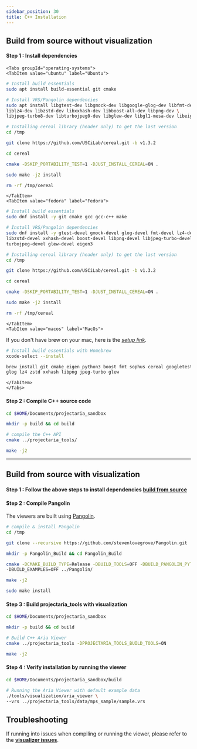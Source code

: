 ```yaml
---
sidebar_position: 30
title: C++ Installation
---
```


## Build from source without visualization

#### Step 1 : Install dependencies

```mdx-code-block
<Tabs groupId="operating-systems">
<TabItem value="ubuntu" label="Ubuntu">
```
```bash
# Install build essentials
sudo apt install build-essential git cmake

# Install VRS/Pangolin dependencies
sudo apt install libgtest-dev libgmock-dev libgoogle-glog-dev libfmt-dev \
liblz4-dev libzstd-dev libxxhash-dev libboost-all-dev libpng-dev \
libjpeg-turbo8-dev libturbojpeg0-dev libglew-dev libgl1-mesa-dev libeigen3-dev

# Installing cereal library (header only) to get the last version
cd /tmp

git clone https://github.com/USCiLab/cereal.git -b v1.3.2

cd cereal

cmake -DSKIP_PORTABILITY_TEST=1 -DJUST_INSTALL_CEREAL=ON .

sudo make -j2 install

rm -rf /tmp/cereal
```
```mdx-code-block
</TabItem>
<TabItem value="fedora" label="Fedora">
```
```bash
# Install build essentials
sudo dnf install -y git cmake gcc gcc-c++ make

# Install VRS/Pangolin dependencies
sudo dnf install -y gtest-devel gmock-devel glog-devel fmt-devel lz4-devel \
libzstd-devel xxhash-devel boost-devel libpng-devel libjpeg-turbo-devel \
turbojpeg-devel glew-devel eigen3

# Installing cereal library (header only) to get the last version
cd /tmp

git clone https://github.com/USCiLab/cereal.git -b v1.3.2

cd cereal

cmake -DSKIP_PORTABILITY_TEST=1 -DJUST_INSTALL_CEREAL=ON .

sudo make -j2 install

rm -rf /tmp/cereal

```
```mdx-code-block
</TabItem>
<TabItem value="macos" label="MacOs">
```
If you don't have brew on your mac, here is the [_setup link_](https://brew.sh/).

```bash
# Install build essentials with Homebrew
xcode-select --install

brew install git cmake eigen python3 boost fmt sophus cereal googletest \
glog lz4 zstd xxhash libpng jpeg-turbo glew

```
```mdx-code-block
</TabItem>
</Tabs>
```

#### Step 2 : Compile C++ source code

```bash
cd $HOME/Documents/projectaria_sandbox

mkdir -p build && cd build

# compile the C++ API
cmake ../projectaria_tools/

make -j2
```

---

## Build from source with visualization

#### Step 1 : Follow the above steps to install dependencies [build from source](#build-from-source-without-visualization)

#### Step 2 :  Compile Pangolin

The viewers are built using [Pangolin](https://github.com/stevenlovegrove/Pangolin).

```bash
# compile & install Pangolin
cd /tmp

git clone --recursive https://github.com/stevenlovegrove/Pangolin.git

mkdir -p Pangolin_Build && cd Pangolin_Build

cmake -DCMAKE_BUILD_TYPE=Release -DBUILD_TOOLS=OFF -DBUILD_PANGOLIN_PYTHON=OFF \
-DBUILD_EXAMPLES=OFF ../Pangolin/

make -j2

sudo make install
```

#### Step 3 : Build projectaria_tools with visualization

```bash
cd $HOME/Documents/projectaria_sandbox

mkdir -p build && cd build

# Build C++ Aria Viewer
cmake ../projectaria_tools -DPROJECTARIA_TOOLS_BUILD_TOOLS=ON

make -j2
```

#### Step 4 : Verify installation by running the viewer

```bash
cd $HOME/Documents/projectaria_sandbox/build

# Running the Aria Viewer with default example data
./tools/visualization/aria_viewer \
--vrs ../projectaria_tools/data/mps_sample/sample.vrs
```

## Troubleshooting

If running into issues when compiling or running the viewer, please refer to the [**visualizer issues**](/docs/data_utilities/installation/troubleshooting#visualizer-issues).
